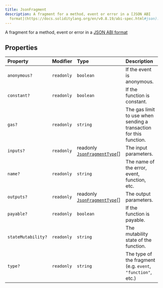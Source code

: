 ```yaml
---
title: JsonFragment
description: A fragment for a method, event or error in a [JSON ABI
  format](https://docs.soliditylang.org/en/v0.8.19/abi-spec.html#json)...
---
```


A fragment for a method, event or error in a [JSON ABI format](https://docs.soliditylang.org/en/v0.8.19/abi-spec.html#json)

## Properties

| Property | Modifier | Type | Description |
| :------ | :------ | :------ | :------ |
| `anonymous?` | `readonly` | `boolean` | If the event is anonymous. |
| `constant?` | `readonly` | `boolean` | If the function is constant. |
| `gas?` | `readonly` | `string` | The gas limit to use when sending a transaction for this function. |
| `inputs?` | `readonly` | readonly [`JsonFragmentType`](/content/interfaces/JsonFragmentType.mdx)[] | The input parameters. |
| `name?` | `readonly` | `string` | The name of the error, event, function, etc. |
| `outputs?` | `readonly` | readonly [`JsonFragmentType`](/content/interfaces/JsonFragmentType.mdx)[] | The output parameters. |
| `payable?` | `readonly` | `boolean` | If the function is payable. |
| `stateMutability?` | `readonly` | `string` | The mutability state of the function. |
| `type?` | `readonly` | `string` | The type of the fragment (e.g. `event`, `"function"`, etc.) |
